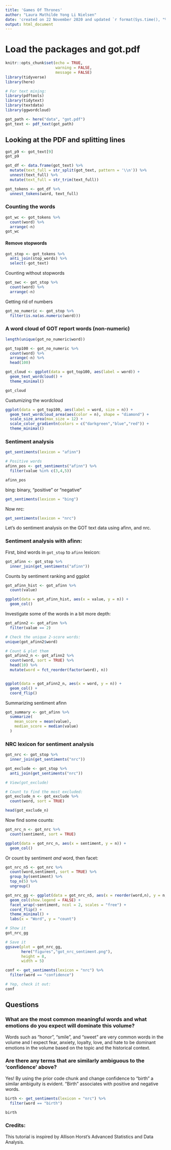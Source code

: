 ```yaml
---
title: 'Games Of Thrones'
author: "Laura Mathilde Yong Li Nielsen" 
date: 'created on 22 November 2020 and updated `r format(Sys.time(), "%d %B, %Y")`'
output: html_document
---
```


# Load the packages and got.pdf
```r
knitr::opts_chunk$set(echo = TRUE,
                      warning = FALSE,
                      message = FALSE)
library(tidyverse)
library(here)

# For text mining:
library(pdftools)
library(tidytext)
library(textdata) 
library(ggwordcloud)
```

```r
got_path <- here("data", "got.pdf")
got_text <- pdf_text(got_path)
```


## Looking at the PDF and splitting lines
```r
got_p9 <- got_text[9]
got_p9
```

```r
got_df <- data.frame(got_text) %>% 
  mutate(text_full = str_split(got_text, pattern = '\\n')) %>% 
  unnest(text_full) %>% 
  mutate(text_full = str_trim(text_full)) 
```

```r
got_tokens <- got_df %>% 
  unnest_tokens(word, text_full)
```

### Counting the words
```r
got_wc <- got_tokens %>% 
  count(word) %>% 
  arrange(-n)
got_wc
```
#### Remove stopwords
```r
got_stop <- got_tokens %>% 
  anti_join(stop_words) %>% 
  select(-got_text)
```

Counting without stopwords
```r
got_swc <- got_stop %>% 
  count(word) %>% 
  arrange(-n)
```

Getting rid of numbers
```r
got_no_numeric <- got_stop %>% 
  filter(is.na(as.numeric(word)))
```

### A word cloud of GOT report words (non-numeric)

```r

length(unique(got_no_numeric$word))

got_top100 <- got_no_numeric %>% 
  count(word) %>% 
  arrange(-n) %>% 
  head(100)
```

```r
got_cloud <- ggplot(data = got_top100, aes(label = word)) +
  geom_text_wordcloud() +
  theme_minimal()

got_cloud
```

Custumizing the wordcloud
```r
ggplot(data = got_top100, aes(label = word, size = n)) +
  geom_text_wordcloud_area(aes(color = n), shape = "diamond") +
  scale_size_area(max_size = 12) +
  scale_color_gradientn(colors = c("darkgreen","blue","red")) +
  theme_minimal()
```

### Sentiment analysis
```r
get_sentiments(lexicon = "afinn")

# Positive words
afinn_pos <- get_sentiments("afinn") %>% 
  filter(value %in% c(3,4,5))

afinn_pos
```

bing: binary, "positive" or "negative"
```r
get_sentiments(lexicon = "bing")
```

Now nrc:
```r
get_sentiments(lexicon = "nrc")
```

Let's do sentiment analysis on the GOT text data using afinn, and nrc. 

### Sentiment analysis with afinn: 

First, bind words in `got_stop` to `afinn` lexicon:
```r
got_afinn <- got_stop %>% 
  inner_join(get_sentiments("afinn"))
```

Counts by sentiment ranking and ggplot
```r
got_afinn_hist <- got_afinn %>% 
  count(value)

ggplot(data = got_afinn_hist, aes(x = value, y = n)) +
  geom_col()
```

Investigate some of the words in a bit more depth:
```r

got_afinn2 <- got_afinn %>% 
  filter(value == 2)
```

```r

# Check the unique 2-score words:
unique(got_afinn2$word)

# Count & plot them
got_afinn2_n <- got_afinn2 %>% 
  count(word, sort = TRUE) %>% 
  head(10) %>% 
  mutate(word = fct_reorder(factor(word), n))


ggplot(data = got_afinn2_n, aes(x = word, y = n)) +
  geom_col() +
  coord_flip()

```

Summarizing sentiment afinn
```r
got_summary <- got_afinn %>% 
  summarize(
    mean_score = mean(value),
    median_score = median(value)
  )
```

### NRC lexicon for sentiment analysis
```r
got_nrc <- got_stop %>% 
  inner_join(get_sentiments("nrc"))
```

```r
got_exclude <- got_stop %>% 
  anti_join(get_sentiments("nrc"))

# View(got_exclude)

# Count to find the most excluded:
got_exclude_n <- got_exclude %>% 
  count(word, sort = TRUE)

head(got_exclude_n)
```

Now find some counts: 
```r
got_nrc_n <- got_nrc %>% 
  count(sentiment, sort = TRUE)

ggplot(data = got_nrc_n, aes(x = sentiment, y = n)) +
  geom_col()
```


Or count by sentiment *and* word, then facet:
```r
got_nrc_n5 <- got_nrc %>% 
  count(word,sentiment, sort = TRUE) %>% 
  group_by(sentiment) %>% 
  top_n(5) %>% 
  ungroup()

got_nrc_gg <- ggplot(data = got_nrc_n5, aes(x = reorder(word,n), y = n, fill = sentiment)) +
  geom_col(show.legend = FALSE) +
  facet_wrap(~sentiment, ncol = 2, scales = "free") +
  coord_flip() +
  theme_minimal() +
  labs(x = "Word", y = "count")

# Show it
got_nrc_gg

# Save it
ggsave(plot = got_nrc_gg, 
       here("figures","got_nrc_sentiment.png"), 
       height = 8, 
       width = 5)

```


```r
conf <- get_sentiments(lexicon = "nrc") %>% 
  filter(word == "confidence")

# Yep, check it out:
conf
```

## Questions 
### What are the most common meaningful words and what emotions do you expect will dominate this volume? 

Words such as "honor", "smile", and "sweet" are very common words in the volume and I expect fear, anxiety, loyalty, love, and hate to be dominant emotions in the volume based on the topic and the historical context. 

### Are there any terms that are similarly ambiguous to the 'confidence' above? 

Yes! By using the prior code chunk and change confidence to "birth" a similar ambiguity is evident. "Birth" associates with positive and negative words. 

```r
birth <- get_sentiments(lexicon = "nrc") %>% 
  filter(word == "birth")

birth
```

### Credits: 
This tutorial is inspired by Allison Horst's Advanced Statistics and Data Analysis.
